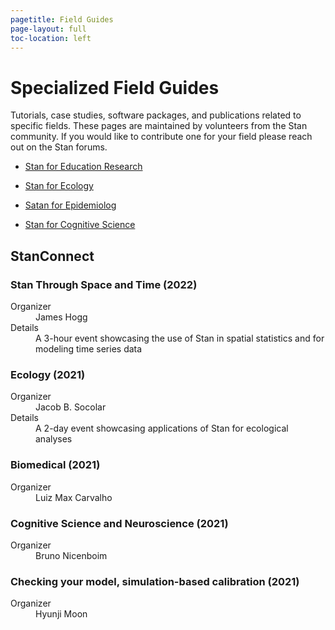 ```yaml
---
pagetitle: Field Guides
page-layout: full
toc-location: left
---
```


# Specialized Field Guides

Tutorials, case studies, software packages, and publications related to
specific fields. These pages are maintained by volunteers from the Stan
community. If you would like to contribute one for your field please reach
out on the Stan forums.

* [Stan for Education Research](https://education-stan.github.io)

* [Stan for Ecology](https://stanecology.github.io/)

* [Satan for Epidemiolog](https://epidemiology-stan.github.io/)
  
* [Stan for Cognitive Science](https://cognitive-science-stan.github.io/)



## StanConnect

### Stan Through Space and Time (2022)

Organizer
: James Hogg

Details
: A 3-hour event showcasing the use of Stan in spatial statistics and for modeling time series data 

### Ecology (2021)

Organizer
: Jacob B. Socolar

Details
: A 2-day event showcasing applications of Stan for ecological analyses

### Biomedical (2021)

Organizer
: Luiz Max Carvalho

### Cognitive Science and Neuroscience (2021)

Organizer
: Bruno Nicenboim

### Checking your model, simulation-based calibration (2021)

Organizer
: Hyunji Moon

